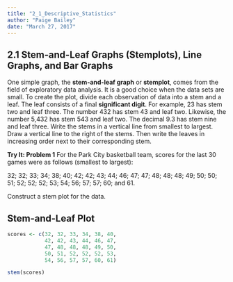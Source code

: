 ```yaml
---
title: "2_1_Descriptive_Statistics"
author: "Paige Bailey"
date: "March 27, 2017"
---
```


## 2.1 Stem-and-Leaf Graphs (Stemplots), Line Graphs, and Bar Graphs
One simple graph, the **stem-and-leaf graph** or **stemplot**, comes from the field of exploratory data analysis. It is a good choice when the data sets are small. To create the plot, divide each observation of data into a stem and a leaf. The leaf consists of a final **significant digit**. For example, 23 has stem two and leaf three. The number 432 has stem 43 and leaf two. Likewise, the number 5,432 has stem 543 and leaf two. The decimal 9.3 has stem nine and leaf three. Write the stems in a vertical line from smallest to largest. Draw a vertical line to the right of the stems. Then write the leaves in increasing order next to their corresponding stem.

**Try It: Problem 1**
For the Park City basketball team, scores for the last 30 games were as follows (smallest to largest): 

32; 32; 33; 34; 38; 40; 42; 42; 43; 44; 46; 47; 47; 48; 48; 48; 49; 50; 50; 51; 52; 52; 52; 53; 54; 56; 57; 57; 60; and 61.

Construct a stem plot for the data.

## Stem-and-Leaf Plot
```r
scores <- c(32, 32, 33, 34, 38, 40, 
            42, 42, 43, 44, 46, 47, 
            47, 48, 48, 48, 49, 50, 
            50, 51, 52, 52, 52, 53, 
            54, 56, 57, 57, 60, 61)

stem(scores)
```

